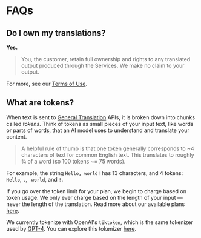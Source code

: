 
# FAQs

## Do I own my translations?

**Yes.** 

> You, the customer, retain full ownership and rights to any translated output produced through the Services. We make no claim to your output.

For more, see our [Terms of Use](https://www.generaltranslation.com/terms).

## What are tokens?

When text is sent to [General Translation](https://www.generaltranslation.com) APIs, it is broken down into chunks called *tokens*.
Think of tokens as small pieces of your input text, like words or parts of words, that an AI model uses to understand and translate your content.

> A helpful rule of thumb is that one token generally corresponds to ~4 characters of text for common English text. This translates to roughly ¾ of a word (so 100 tokens ~= 75 words).

For example, the string `Hello, world!` has 13 characters, and 4 tokens: `Hello`, `,`, ` world`, and `!`.

If you go over the token limit for your plan, we begin to charge based on token usage. 
We only ever charge based on the length of your input — never the length of the translation.
Read more about our available plans [here](https://www.generaltranslation.com/plans).

We currently tokenize with OpenAI's `tiktoken`, which is the same tokenizer used by [GPT-4](https://openai.com/index/gpt-4/). You can explore this tokenizer [here](https://platform.openai.com/tokenizer).